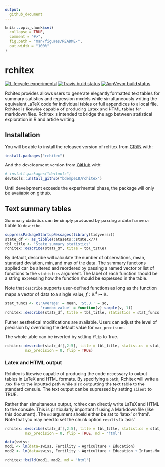 ```yaml
---
output: 
  github_document
---
```


<!-- <style> -->

<!-- table, th, td { -->
<!-- border: 3 px solid green; -->
<!-- } -->

<!-- td { -->
<!--   style="padding: 0em;" -->
<!-- } -->

</style>

<!-- README.md is generated from README.Rmd. Please edit that file -->

```r
knitr::opts_chunk$set(
  collapse = TRUE,
  comment = "#>",
  fig.path = "man/figures/README-",
  out.width = "100%"
)
```
# rchitex

<!-- badges: start -->
[![Lifecycle: experimental](https://img.shields.io/badge/lifecycle-experimental-orange.svg)](https://www.tidyverse.org/lifecycle/#experimental)
[![Travis build status](https://travis-ci.org/bdempe18/rchitex.svg?branch=master)](https://travis-ci.org/bdempe18/rchitex)
[![AppVeyor build status](https://ci.appveyor.com/api/projects/status/github/bdempe18/rchitex?branch=master&svg=true)](https://ci.appveyor.com/project/bdempe18/rchitex)
<!-- badges: end -->

Rchitex provides allows users to generate elegantly formatted text tables for summary statistics and regression models while simultaneously writing the equivalent LaTeX code for individual tables or full appendices to a local file. Rchitex is likewise capable of producing Latex and HTML tables for markdown files. Rchitex is intended to bridge the agp between statistical exploration in R and article writing.

## Installation

You will be able to install the released version of rchitex from [CRAN](https://CRAN.R-project.org) with:

``` r
install.packages("rchitex")
```

And the development version from [GitHub](https://github.com/) with:

``` r
# install.packages("devtools")
devtools::install_github("bdempe18/rchitex")
```

Until development exceeds the experimental phase, the package will only be available on github.

## Text summary tables

Summary statistics can be simply produced by passing a data frame or tibble to `describe`. 

``` r
suppressPackageStartupMessages(library(tidyverse))
state_df <- as_tibble(datasets::state.x77)
tbl_title <- 'State summary statistics'
rchitex::describe(state_df, title = tbl_title)

```
By default, describe will calculate the number of observations, mean, standard deviation, min, and max of the data. The summary functions applied can be altered and reordered by passing a named vector or list of functions to the `statistics` argument. The label of each function should be a string expressing how the function should be expressed in the table.

Note that `describe` supports user-defined functions as long as the function maps a vector of data to a single value, $f: \mathbb{R}^d \mapsto \mathbb{R}$.

``` r

stat_funcs <- c('Average' = mean, 'St.D.' = sd, 
                'random value' = function(v) sample(v, 1))
rchitex::describe(state_df, title = tbl_title, statistics = stat_funcs)

```

Futher aesthetical modifications are available. Users can adjust the level of precision by overriding the default value for `max_precision`. 

The whole table can be inverted by setting `flip` to True.

``` r
rchitex::describe(state_df[,2:5], title = tbl_title, statistics = stat_funcs, 
         max_precision = 0, flip = TRUE)
```
### Latex and HTML output
Rchitex is likewise capable of producing the code necessary to output tables in LaTeX and HTML formats. By specifying a `path`, Rchitex will write a .tex file to the inputted path while also outputting the text table to the standard consule. The text output can be supressed by setting `silent` to TRUE.

Rather than simultaneous output, rchitex can directly write LaTeX and HTML to the consule. This is particularly important if using a Markdown file (like this document). The `md` argument should either be set to 'latex' or 'html'. Note that you may need to set the chunk option `results` to 'asis'

``` r
rchitex::describe(state_df[,2:5], title = tbl_title, statistics = stat_funcs, 
         max_precision = 0, flip = TRUE, md = 'html')
```

``` r
data(swiss)
mod1 <- lm(data=swiss, Fertility ~ Agriculture + Education)
mod2 <- lm(data=swiss, Fertility ~ Agriculture + Education + Infant.Mortality + Catholic + Examination)

rchitex::build(mod1, mod2, md = 'html')
```
